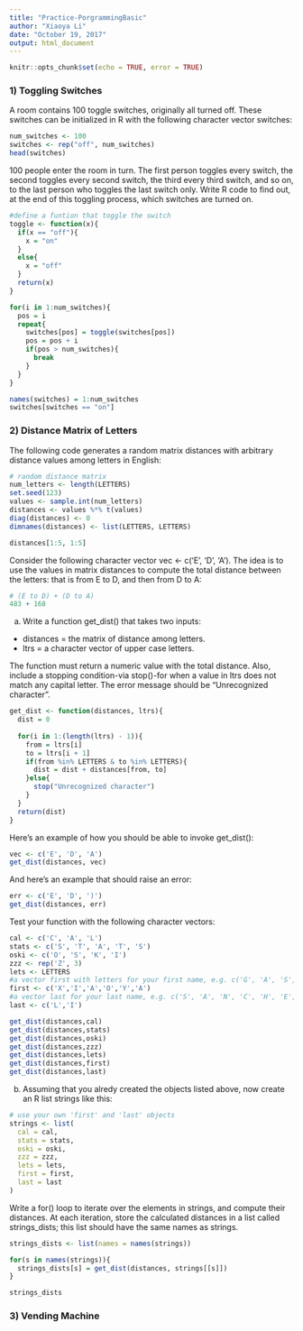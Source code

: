 ```yaml
---
title: "Practice-PorgrammingBasic"
author: "Xiaoya Li"
date: "October 19, 2017"
output: html_document
---
```


```r
knitr::opts_chunk$set(echo = TRUE, error = TRUE)
```

### 1) Toggling Switches

A room contains 100 toggle switches, originally all turned off. These switches can be initialized
in R with the following character vector switches:
```r
num_switches <- 100
switches <- rep("off", num_switches)
head(switches)
```

100 people enter the room in turn. The first person toggles every switch, the second toggles every second switch, the third every third switch, and so on, to the last person who toggles the last switch only. Write R code to find out, at the end of this toggling process, which switches are turned on.

```r
#define a funtion that toggle the switch
toggle <- function(x){
  if(x == "off"){
    x = "on"
  }
  else{
    x = "off"
  }
  return(x)
}

for(i in 1:num_switches){
  pos = i
  repeat{
    switches[pos] = toggle(switches[pos])
    pos = pos + i
    if(pos > num_switches){
      break
    }
  }
}

names(switches) = 1:num_switches
switches[switches == "on"]
```

### 2) Distance Matrix of Letters

The following code generates a random matrix distances with arbitrary distance values among letters in English:

```r
# random distance matrix
num_letters <- length(LETTERS)
set.seed(123)
values <- sample.int(num_letters)
distances <- values %*% t(values)
diag(distances) <- 0
dimnames(distances) <- list(LETTERS, LETTERS)
```

```r
distances[1:5, 1:5]
```

Consider the following character vector vec <- c('E', 'D', 'A'). The idea is to use the values in matrix distances to compute the total distance between the letters: that is from E to D, and then from D to A:

```r
# (E to D) + (D to A)
483 + 168
```

a) Write a function get_dist() that takes two inputs:

- distances = the matrix of distance among letters.
- ltrs = a character vector of upper case letters.

The function must return a numeric value with the total distance. Also, include a stopping condition-via stop()-for when a value in ltrs does not match any capital letter. The error message should be "Unrecognized character".

```r
get_dist <- function(distances, ltrs){
  dist = 0
  
  for(i in 1:(length(ltrs) - 1)){
    from = ltrs[i]
    to = ltrs[i + 1]
    if(from %in% LETTERS & to %in% LETTERS){
      dist = dist + distances[from, to]
    }else{
      stop("Unrecognized character")
    }
  }
  return(dist)
}
```

Here's an example of how you should be able to invoke get_dist():

```r
vec <- c('E', 'D', 'A')
get_dist(distances, vec)
```

And here's an example that should raise an error:

```r
err <- c('E', 'D', ')')
get_dist(distances, err)
```

Test your function with the following character vectors:

```r
cal <- c('C', 'A', 'L')
stats <- c('S', 'T', 'A', 'T', 'S')
oski <- c('O', 'S', 'K', 'I')
zzz <- rep('Z', 3)
lets <- LETTERS
#a vector first with letters for your first name, e.g. c('G', 'A', 'S', 'T', 'O','N')
first <- c('X','I','A','O','Y','A')
#a vector last for your last name, e.g. c('S', 'A', 'N', 'C', 'H', 'E', 'Z')
last <- c('L','I')

get_dist(distances,cal)
get_dist(distances,stats)
get_dist(distances,oski)
get_dist(distances,zzz)
get_dist(distances,lets)
get_dist(distances,first)
get_dist(distances,last)

```

b) Assuming that you alredy created the objects listed above, now create an R list strings
like this:

```r
# use your own 'first' and 'last' objects
strings <- list(
  cal = cal,
  stats = stats,
  oski = oski,
  zzz = zzz,
  lets = lets,
  first = first,
  last = last
)
```

Write a for() loop to iterate over the elements in strings, and compute their distances. At each iteration, store the calculated distances in a list called strings_dists; this list should have the same names as strings.

```r
strings_dists <- list(names = names(strings))

for(s in names(strings)){
  strings_dists[s] = get_dist(distances, strings[[s]])
}

strings_dists
```

### 3) Vending Machine